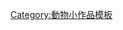 {{Asbox
| image     = Chameleon (PSF).jpg
| pix       = 40
| subject   = [[蜥蜴]]
| qualifier = 
| category  = 蜥蜴小作品
| tempsort  = 
| name      = Template:Lizard-stub
}}<noinclude>
[[Category:動物小作品模板]]
</noinclude>